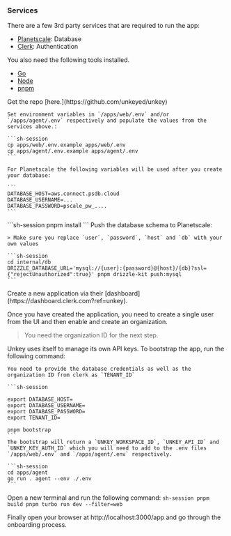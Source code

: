 ### Services

There are a few 3rd party services that are required to run the app:

- [Planetscale](https://planetscale.com?ref=unkey): Database
- [Clerk](https://clerk.com?ref=unkey): Authentication

You also need the following tools installed.

- [Go](https://go.dev)
- [Node](https://nodejs.org)
- [pnpm](https://pnpm.io/installation)

<Steps titleSize="h3">
  <Step title="Setup" >
    Get the repo [here.](https://github.com/unkeyed/unkey)

    Set environment variables in `/apps/web/.env` and/or `/apps/agent/.env` respectively and populate the values from the services above.:

    ```sh-session
    cp apps/web/.env.example apps/web/.env
    cp apps/agent/.env.example apps/agent/.env
    ```

    For Planetscale the following variables will be used after you create your database:

    ```
    DATABASE_HOST=aws.connect.psdb.cloud
    DATABASE_USERNAME=...
    DATABASE_PASSWORD=pscale_pw_....
    ```
  </Step>
  <Step title="Install">
    ```sh-session
    pnpm install
    ```

  </Step>
  <Step title="Prepare Database">
    Push the database schema to Planetscale:

    > Make sure you replace `user`, `password`, `host` and `db` with your own values

    ```sh-session
    cd internal/db
    DRIZZLE_DATABASE_URL='mysql://{user}:{password}@{host}/{db}?ssl={"rejectUnauthorized":true}' pnpm drizzle-kit push:mysql
    ```
  </Step>

  <Step title="Clerk">
  Create a new application via their [dashboard](https://dashboard.clerk.com?ref=unkey).

  Once you have created the application, you need to create a single user from the UI and then enable and create an organization.

  > You need the organization ID for the next step.

  </Step>
  <Step title="Bootstrap">
    Unkey uses itself to manage its own API keys. To bootstrap the app, run the following command:

    You need to provide the database credentials as well as the organization ID from clerk as `TENANT_ID`

    ```sh-session

    export DATABASE_HOST=
    export DATABASE_USERNAME=
    export DATABASE_PASSWORD=
    export TENANT_ID=

    pnpm bootstrap
    ```
    The bootstrap will return a `UNKEY_WORKSPACE_ID`, `UNKEY_API_ID` and `UNKEY_KEY_AUTH_ID` which you will need to add to the .env files `/apps/web/.env` and `/apps/agent/.env` respectively.

  </Step>

  <Step title="Run the Agent">

    ```sh-session
    cd apps/agent
    go run . agent --env ./.env
    ```
  </Step>
  <Step title="Run app">

  Open a new terminal and run the following command:
    ```sh-session
    pnpm build
    pnpm turbo run dev --filter=web
    ```
  </Step>

  <Step title="Develop">
    Finally open your browser at http://localhost:3000/app and go through the onboarding process.
  </Step>
</Steps>
